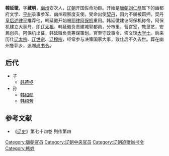 '''韓延徽'''{{BD|882年||959年||catIdx=H}}，字'''藏明'''，[[幽州|幽州]]安次人，[[辽朝|辽朝]]开国佐命功臣。开始是[[唐朝|唐朝]][[刘仁恭|刘仁恭]]属下的幽都府文学、[[平州|平州]]录事参军、幽州观察度支使。受命出使[[契丹|契丹]]，因为不屈被羁押。契丹[[皇后|皇后]][[述律平|述律平]]推荐他，韩延徽开始被[[耶律阿保机|耶律阿保机]]重用。韩延徽建议阿保机称帝，阿保机建立大契丹，即[[辽太祖|辽太祖]]。韩延徽负责建城郭都邑，分市里，营宫室，教垦艺，安民创典。阿保机出征，韩延徽负责筹谋策划。官至守政事令、崇文馆[[大学士|大学士]]。后来历仕[[辽太宗|辽太宗]]、[[辽世宗|辽世宗]]、[[辽穆宗|辽穆宗]]，经常参与决策国家大事，致仕后不久去世。葬在幽州鲁郭乡，追赠[[尚书令|尚书令]]。

== 后代 ==
*子
**[[韩德枢|韩德枢]]
*孙
**[[韩绍勋|韩绍勋]]
**[[韩绍芳|韩绍芳]]

==参考文献==
*《[[辽史|辽史]]》第七十四卷 列传第四

[[Category:唐朝官员|Category:唐朝官员]]
[[Category:辽朝中央官员|Category:辽朝中央官员]]
[[Category:辽朝追赠尚书令|Category:辽朝追赠尚书令]]
[[Category:韩姓|Category:韩姓]]